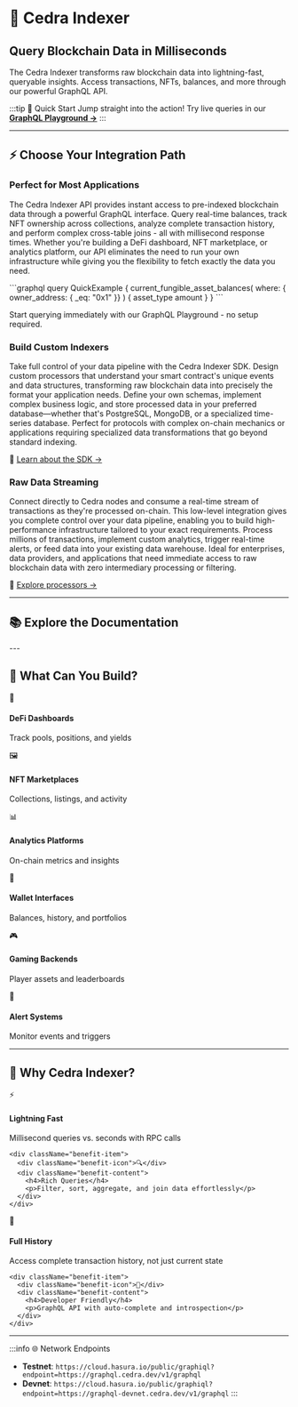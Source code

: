 # 🚀 Cedra Indexer
<div className="hero-section">
  <h2>Query Blockchain Data in Milliseconds</h2>
  <p>The Cedra Indexer transforms raw blockchain data into lightning-fast, queryable insights. Access transactions, NFTs, balances, and more through our powerful GraphQL API.</p>
</div>

:::tip 🎯 Quick Start
Jump straight into the action! Try live queries in our **[GraphQL Playground →](https://cloud.hasura.io/public/graphiql?endpoint=https://graphql.cedra.dev/v1/graphql)**
:::


---

## ⚡ Choose Your Integration Path

<Tabs>
  <TabItem value="api" label="🔍 Indexer API" default>
    <div className="feature-card">
      <h3>Perfect for Most Applications</h3>
      <p>
        The Cedra Indexer API provides instant access to pre-indexed blockchain data through a powerful GraphQL interface. 
        Query real-time balances, track NFT ownership across collections, analyze complete transaction history, and perform 
        complex cross-table joins - all with millisecond response times. Whether you're building a DeFi dashboard, NFT marketplace, 
        or analytics platform, our API eliminates the need to run your own infrastructure while giving you the flexibility 
        to fetch exactly the data you need.
      </p>
      <div className="code-preview">
        ```graphql
        query QuickExample {
          current_fungible_asset_balances(
            where: { owner_address: { _eq: "0x1" }}
          ) {
            asset_type
            amount
          }
        }
        ```
      </div>
      <p className="cta-text">
        Start querying immediately with our GraphQL Playground - no setup required.
      </p>
    </div>
  </TabItem>
  
  <TabItem value="sdk" label="🛠️ Indexer SDK">
    <div className="feature-card">
      <h3>Build Custom Indexers</h3>
      <p>
        Take full control of your data pipeline with the Cedra Indexer SDK. Design custom processors that understand 
        your smart contract's unique events and data structures, transforming raw blockchain data into precisely the 
        format your application needs. Define your own schemas, implement complex business logic, and store processed 
        data in your preferred database—whether that's PostgreSQL, MongoDB, or a specialized time-series database. 
        Perfect for protocols with complex on-chain mechanics or applications requiring specialized data transformations 
        that go beyond standard indexing.
      </p>
      <p className="coming-soon">📘 <a href="/indexer/sdk">Learn about the SDK →</a></p>
    </div>
  </TabItem>
  
  <TabItem value="stream" label="📡 Transaction Stream">
    <div className="feature-card">
      <h3>Raw Data Streaming</h3>
      <p>
        Connect directly to Cedra nodes and consume a real-time stream of transactions as they're processed on-chain. 
        This low-level integration gives you complete control over your data pipeline, enabling you to build 
        high-performance infrastructure tailored to your exact requirements. Process millions of transactions, 
        implement custom analytics, trigger real-time alerts, or feed data into your existing data warehouse. 
        Ideal for enterprises, data providers, and applications that need immediate access to raw blockchain data 
        with zero intermediary processing or filtering.
      </p>
      <p className="coming-soon">📘 <a href="/indexer/processors">Explore processors →</a></p>
    </div>
  </TabItem>
</Tabs>

---

## 📚 Explore the Documentation

<CardList>
  <CardList.Card
    title="🔄 How It Works"
    description="Understand the complete journey from blockchain to queryable data"
    to="/indexer/how-it-works"
  />
  <CardList.Card
    title="🎯 Common Queries"
    description="Copy-paste ready GraphQL queries for everyday use cases"
    to="/indexer/common-queries"
  />
  <CardList.Card
    title="🛠️ SDK Guide"
    description="Build custom indexers for your smart contracts"
    to="/indexer/sdk"
  />
  <CardList.Card
    title="⚙️ Processors"
    description="Pre-built processors for common use cases"
    to="/indexer/processors"
  />
</CardList>
---

## 🎪 What Can You Build?

<div className="use-cases-grid">
  <div className="use-case-card">
    <div className="icon">💱</div>
    <h4>DeFi Dashboards</h4>
    <p>Track pools, positions, and yields</p>
  </div>
  
  <div className="use-case-card">
    <div className="icon">🖼️</div>
    <h4>NFT Marketplaces</h4>
    <p>Collections, listings, and activity</p>
  </div>
  
  <div className="use-case-card">
    <div className="icon">📊</div>
    <h4>Analytics Platforms</h4>
    <p>On-chain metrics and insights</p>
  </div>
  
  <div className="use-case-card">
    <div className="icon">👛</div>
    <h4>Wallet Interfaces</h4>
    <p>Balances, history, and portfolios</p>
  </div>
  
  <div className="use-case-card">
    <div className="icon">🎮</div>
    <h4>Gaming Backends</h4>
    <p>Player assets and leaderboards</p>
  </div>
  
  <div className="use-case-card">
    <div className="icon">🔔</div>
    <h4>Alert Systems</h4>
    <p>Monitor events and triggers</p>
  </div>
</div>

---

## 🌟 Why Cedra Indexer?

<div className="benefits-container">
  <div className="benefit-row">
    <div className="benefit-item">
      <div className="benefit-icon">⚡</div>
      <div className="benefit-content">
        <h4>Lightning Fast</h4>
        <p>Millisecond queries vs. seconds with RPC calls</p>
      </div>
    </div>
    
    <div className="benefit-item">
      <div className="benefit-icon">🔍</div>
      <div className="benefit-content">
        <h4>Rich Queries</h4>
        <p>Filter, sort, aggregate, and join data effortlessly</p>
      </div>
    </div>
  </div>
  
  <div className="benefit-row">
    <div className="benefit-item">
      <div className="benefit-icon">📜</div>
      <div className="benefit-content">
        <h4>Full History</h4>
        <p>Access complete transaction history, not just current state</p>
      </div>
    </div>
    
    <div className="benefit-item">
      <div className="benefit-icon">🚀</div>
      <div className="benefit-content">
        <h4>Developer Friendly</h4>
        <p>GraphQL API with auto-complete and introspection</p>
      </div>
    </div>
  </div>
</div>

---


:::info 🌐 Network Endpoints
- **Testnet**: `https://cloud.hasura.io/public/graphiql?endpoint=https://graphql.cedra.dev/v1/graphql`
- **Devnet**: `https://cloud.hasura.io/public/graphiql?endpoint=https://graphql-devnet.cedra.dev/v1/graphql`
:::

<style>{`
.hero-section {
  text-align: center;
  padding: 2rem 0;
  margin-bottom: 2rem;
}

.hero-section h2 {
  font-size: 2.5rem;
  background: linear-gradient(135deg, #667eea 0%, #764ba2 100%);
  -webkit-background-clip: text;
  -webkit-text-fill-color: transparent;
  margin-bottom: 1rem;
}

.hero-section p {
  font-size: 1.2rem;
  color: var(--ifm-color-emphasis-700);
  max-width: 700px;
  margin: 0 auto;
}

.feature-card {
  padding: 1.5rem;
  background: var(--ifm-background-surface-color);
  border-radius: 8px;
}

.feature-card h3 {
  margin-top: 0;
  color: var(--ifm-color-primary);
}

.code-preview {
  margin-top: 1rem;
}

.use-cases-grid {
  display: grid;
  grid-template-columns: repeat(auto-fit, minmax(200px, 1fr));
  gap: 1.5rem;
  margin: 2rem 0;
}

.use-case-card {
  text-align: center;
  padding: 1.5rem;
  background: var(--ifm-background-surface-color);
  border-radius: 12px;
  transition: transform 0.2s;
}

.use-case-card:hover {
  transform: translateY(-4px);
}

.use-case-card .icon {
  font-size: 2.5rem;
  margin-bottom: 0.5rem;
}

.use-case-card h4 {
  margin: 0.5rem 0;
  font-size: 1.1rem;
}

.use-case-card p {
  margin: 0;
  color: var(--ifm-color-emphasis-600);
  font-size: 0.9rem;
}

.benefits-container {
  margin: 2rem 0;
}

.benefit-row {
  display: grid;
  grid-template-columns: 1fr 1fr;
  gap: 2rem;
  margin-bottom: 2rem;
}

.benefit-item {
  display: flex;
  gap: 1rem;
}

.benefit-icon {
  font-size: 2rem;
  line-height: 1;
}

.benefit-content h4 {
  margin: 0 0 0.25rem 0;
  color: var(--ifm-color-primary);
}

.benefit-content p {
  margin: 0;
  color: var(--ifm-color-emphasis-700);
}

.quick-start-steps {
  display: grid;
  grid-template-columns: repeat(auto-fit, minmax(250px, 1fr));
  gap: 2rem;
  margin: 2rem 0;
}

.step {
  display: flex;
  gap: 1rem;
}

.step-number {
  width: 40px;
  height: 40px;
  background: linear-gradient(135deg, #667eea 0%, #764ba2 100%);
  color: white;
  border-radius: 50%;
  display: flex;
  align-items: center;
  justify-content: center;
  font-weight: bold;
  flex-shrink: 0;
}

.step-content h4 {
  margin: 0 0 0.5rem 0;
}

.step-content p {
  margin: 0 0 0.5rem 0;
  color: var(--ifm-color-emphasis-600);
}

.playground-button, .docs-link {
  display: inline-block;
  padding: 0.5rem 1rem;
  background: var(--ifm-color-primary);
  color: white;
  text-decoration: none;
  border-radius: 6px;
  font-size: 0.9rem;
  transition: background 0.2s;
}

.playground-button:hover, .docs-link:hover {
  background: var(--ifm-color-primary-dark);
  color: white;
  text-decoration: none;
}

.example-query {
  margin-top: 1rem;
}

.community-links {
  display: grid;
  grid-template-columns: repeat(auto-fit, minmax(200px, 1fr));
  gap: 1rem;
  margin: 2rem 0;
}

.community-card {
  display: flex;
  align-items: center;
  gap: 0.75rem;
  padding: 1rem;
  background: var(--ifm-background-surface-color);
  border: 1px solid var(--ifm-color-emphasis-200);
  border-radius: 8px;
  text-decoration: none;
  color: var(--ifm-font-color-base);
  transition: all 0.2s;
}

.community-card:hover {
  border-color: var(--ifm-color-primary);
  transform: translateY(-2px);
  text-decoration: none;
}

.community-card .icon {
  font-size: 1.5rem;
}

.community-card.discord:hover { border-color: #5865F2; }
.community-card.github:hover { border-color: #333; }
.community-card.twitter:hover { border-color: #1DA1F2; }
.community-card.support:hover { border-color: #667eea; }

@media (max-width: 768px) {
  .benefit-row {
    grid-template-columns: 1fr;
  }
  
  .quick-start-steps {
    grid-template-columns: 1fr;
  }
}
`}</style>